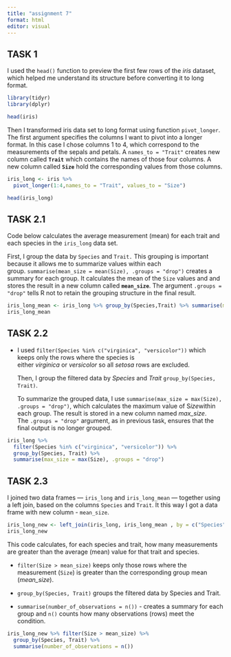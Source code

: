 ```yaml
---
title: "assignment 7"
format: html
editor: visual
---
```


## TASK 1

I used the `head()` function to preview the first few rows of the *iris* dataset, which helped me understand its structure before converting it to long format.

```r
library(tidyr)
library(dplyr)

head(iris)
```

Then I transformed iris data set to long format using function `pivot_longer`. The first argument specifies the columns I want to pivot into a longer format. In this case I chose columns 1 to 4, which correspond to the measurements of the sepals and petals. A `names_to = "Trait"` creates new column called **`Trait`** which contains the names of those four columns. A new column called **`Size`** hold the corresponding values from those columns.

```r
iris_long <- iris %>% 
  pivot_longer(1:4,names_to = "Trait", values_to = "Size")

head(iris_long)
```

## TASK 2.1

Code below calculates the average measurement (mean) for each trait and each species in the `iris_long` data set.

First, I group the data by `Species` and `Trait.` This grouping is important because it allows me to summarize values within each group. `summarise(mean_size = mean(Size), .groups = "drop")` creates a summary for each group. It calculates the mean of the `Size` values and and stores the result in a new column called **`mean_size`**. The argument `.groups = "drop"` tells R not to retain the grouping structure in the final result.

```r
iris_long_mean <- iris_long %>% group_by(Species,Trait) %>% summarise(mean_size = mean(Size), .groups = "drop")
iris_long_mean

```

## **TASK 2.2**

-   I used `filter(Species %in% c("virginica", "versicolor"))` which keeps only the rows where the species is either *virginica* or *versicolor* so all *setosa* rows are excluded.

    Then, I group the filtered data by *Species* and *Trait* `group_by(Species, Trait)`.

    To summarize the grouped data, I use `summarise(max_size = max(Size), .groups = "drop")`, which calculates the maximum value of S*ize*within each group. The result is stored in a new column named *max_size*. The `.groups = "drop"` argument, as in previous task, ensures that the final output is no longer grouped.

```r
iris_long %>%
  filter(Species %in% c("virginica", "versicolor")) %>%
  group_by(Species, Trait) %>%
  summarise(max_size = max(Size), .groups = "drop")

```

## **TASK 2.3**

I joined two data frames — `iris_long` and `iris_long_mean` — together using a left join, based on the columns `Species` and `Trait`. It this way I got a data frame with new column - `mean_size`.

```r
iris_long_new <- left_join(iris_long, iris_long_mean , by = c("Species", "Trait"))
iris_long_new 

```

This code calculates, for each species and trait, how many measurements are greater than the average (mean) value for that trait and species.

-   `filter(Size > mean_size)` keeps only those rows where the measurement (`Size`) is greater than the corresponding group mean (*mean_size*).

-   `group_by(Species, Trait)` groups the filtered data by Species and Trait.

-   `summarise(number_of_observations = n())` - creates a summary for each group and `n()` counts how many observations (rows) meet the condition.

```r
iris_long_new %>% filter(Size > mean_size) %>% 
  group_by(Species, Trait) %>%
  summarise(number_of_observations = n())
  
```
